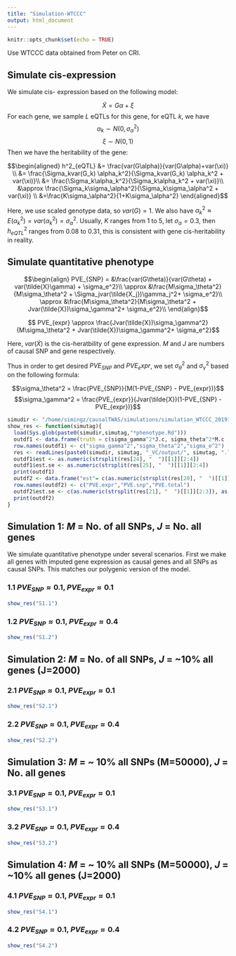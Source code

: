 ```yaml
---
title: "Simulation-WTCCC"
output: html_document
---
```


```r
knitr::opts_chunk$set(echo = TRUE)
```
Use WTCCC data obtained from Peter on CRI. 

## Simulate cis-expression 
We simulate cis- expression based on the following model:

$$ \tilde{X} = G\alpha + \xi$$
For each gene, we sample $L$ eQTLs for this gene, for eQTL $k$, we have
$$ \alpha_k \sim N(0,\sigma_\alpha^2) $$
$$ \xi \sim N(0,1) $$
Then we have the heritability of the gene: 

$$\begin{aligned}
h^2_{eQTL} &= \frac{var(G\alpha)}{var(G\alpha)+var(\xi)} \\
&= \frac{\Sigma_kvar(G_k) \alpha_k^2}{\Sigma_kvar(G_k) \alpha_k^2 + var(\xi)}\\
&=  \frac{\Sigma_k\alpha_k^2}{\Sigma_k\alpha_k^2 + var(\xi)}\\
&\approx \frac{\Sigma_k\sigma_\alpha^2}{\Sigma_k\sigma_\alpha^2 + var(\xi)} \\
&=\frac{K\sigma_\alpha^2}{1+K\sigma_\alpha^2}
\end{aligned}$$

Here, we use scaled genotype data, so $var(G)=1$. We also have $\alpha^2_k \approx E(\alpha_k^2)=var(\alpha_k^2)=\sigma_\alpha^2$. Usually, $K$ ranges from 1 to 5, let $\sigma_\alpha = 0.3$, then $h^2_{eQTL}$ ranges from 0.08 to 0.31, this is consistent with gene cis-heritability in reality.

## Simulate quantitative phenotype

$$\begin{align}
PVE_{SNP} = &\frac{var(G\theta)}{var(G\theta) + var(\tilde{X}\gamma) + \sigma_e^2}\\ 
\approx &\frac{M\sigma_\theta^2}{M\sigma_\theta^2 + \Sigma_jvar(\tilde{X_j})\gamma_j^2+ \sigma_e^2}\\ 
\approx &\frac{M\sigma_\theta^2}{M\sigma_\theta^2 + Jvar(\tilde{X})\sigma_\gamma^2+ \sigma_e^2}\\   
\end{align}$$

$$
PVE_{expr} \approx \frac{Jvar(\tilde{X})\sigma_\gamma^2}{M\sigma_\theta^2 + Jvar(\tilde{X})\sigma_\gamma^2+ \sigma_e^2}$$

Here, $var(\tilde{X})$ is the cis-heratbility of gene expression. $M$ and $J$ are numbers of causal SNP and gene respectively. 

Thus in order to get desired $PVE_{SNP}$ and $PVE_expr$, we set $\sigma_\theta^2$ and $\sigma_\gamma^2$ based on the following formula:

$$\sigma_\theta^2 = \frac{PVE_{SNP}}{M(1-PVE_{SNP} - PVE_{expr})}$$
$$\sigma_\gamma^2 = \frac{PVE_{expr}}{Jvar(\tilde{X})(1-PVE_{SNP} - PVE_{expr})}$$

```r
simudir <- "/home/simingz/causalTWAS/simulations/simulation_WTCCC_20191111/"
show_res <- function(simutag){
  load(Sys.glob(paste0(simudir,simutag,"*phenotype.Rd")))
  outdf1 <- data.frame(truth = c(sigma_gamma^2*J.c, sigma_theta^2*M.c , 1))
  row.names(outdf1) <- c("sigma_gamma^2","sigma_theta^2","sigma_e^2")
  res <- readLines(paste0(simudir, simutag, "_VC/output/", simutag, ".log.txt"))
  outdf1$est <- as.numeric(strsplit(res[24], "  ")[[1]][2:4])
  outdf1$est.se <- as.numeric(strsplit(res[25], "  ")[[1]][2:4])
  print(outdf1)
  outdf2 <- data.frame("est"= c(as.numeric(strsplit(res[20], "  ")[[1]][2:3]), as.numeric(strsplit(res[22], "=")[[1]][2])))
  row.names(outdf2) <- c("PVE.expr","PVE.snp","PVE.total")
  outdf2$est.se <- c(as.numeric(strsplit(res[21], "  ")[[1]][2:3]), as.numeric(strsplit(res[23], "=")[[1]][2]))
  print(outdf2)
}
```

## Simulation 1: $M$ = No. of all SNPs, $J$ = No. all genes
We simulate quantitative phenotype under several scenarios. First we make all genes with imputed gene expression as causal genes and all SNPs as causal SNPs. This matches our polygenic version of the model. 

### 1.1 $PVE_{SNP} \approx 0.1$, $PVE_{expr} \approx 0.1$
```r
show_res("S1.1")
```

### 1.2 $PVE_{SNP}\approx 0.1$, $PVE_{expr}\approx 0.4$
```r
show_res("S1.2")
```

## Simulation 2: $M$ = No. of all SNPs, $J$ = ~10% all genes (J=2000)

### 2.1 $PVE_{SNP} \approx 0.1$, $PVE_{expr} \approx 0.1$
```r
show_res("S2.1")
```

### 2.2 $PVE_{SNP} \approx 0.1$, $PVE_{expr} \approx 0.4$
```r
show_res("S2.2")
```
## Simulation 3: $M$ = ~ 10% all SNPs (M=50000), $J$ = No. all genes

### 3.1 $PVE_{SNP} \approx 0.1$, $PVE_{expr} \approx 0.1$ 
```r
show_res("S3.1")
```

### 3.2 $PVE_{SNP} \approx 0.1$, $PVE_{expr} \approx 0.4$
```r
show_res("S3.2")
```

## Simulation 4: $M$ = ~ 10% all SNPs (M=50000), $J$ = ~10% all genes (J=2000)

### 4.1 $PVE_{SNP} \approx 0.1$, $PVE_{expr} \approx 0.1$ 
```r
show_res("S4.1")
```

### 4.2 $PVE_{SNP} \approx 0.1$, $PVE_{expr} \approx 0.4$
```r
show_res("S4.2")
```



